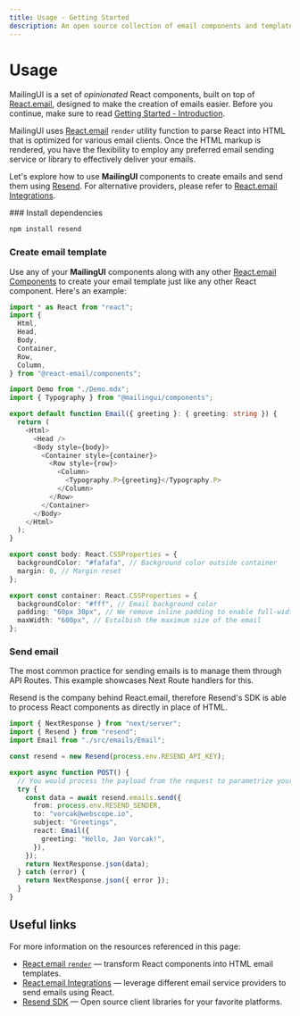 ```yaml
---
title: Usage - Getting Started
description: An open source collection of email components and templates
---
```



# Usage

MailingUI is a set of _opinionated_ React components, built on top of [React.email](https://react.email), designed to make the creation of emails easier. Before you continue, make sure to read [Getting Started - Introduction](/docs/guide/introduction).

MailingUI uses [React.email](https://react.email) `render` utility function to parse React into HTML that is optimized for various email clients. Once the HTML markup is rendered, you have the flexibility to employ any preferred email sending service or library to effectively deliver your emails.

Let's explore how to use **MailingUI** components to create emails and send them using [Resend](https://resend.com/). For alternative providers, please refer to [React.email Integrations](https://react.email/docs/integrations/overview).

<Steps>
### Install dependencies

```bash copy
npm install resend
```

### Create email template

Use any of your **MailingUI** components along with any other [React.email Components](https://react.email/docs/components/html) to create your email template just like any other React component. Here's an example:

```ts copy filename="/emails/email.tsx"
import * as React from "react";
import {
  Html,
  Head,
  Body,
  Container,
  Row,
  Column,
} from "@react-email/components";

import Demo from "./Demo.mdx";
import { Typography } from "@mailingui/components";

export default function Email({ greeting }: { greeting: string }) {
  return (
    <Html>
      <Head />
      <Body style={body}>
        <Container style={container}>
          <Row style={row}>
            <Column>
              <Typography.P>{greeting}</Typography.P>
            </Column>
          </Row>
        </Container>
      </Body>
    </Html>
  );
}

export const body: React.CSSProperties = {
  backgroundColor: "#fafafa", // Background color outside container
  margin: 0, // Margin reset
};

export const container: React.CSSProperties = {
  backgroundColor: "#fff", // Email background color
  padding: "60px 30px", // We remove inline padding to enable full-width banners
  maxWidth: "600px", // Estalbish the maximum size of the email
};
```

### Send email

The most common practice for sending emails is to manage them through API Routes. This example showcases Next Route handlers for this.

Resend is the company behind React.email, therefore Resend's SDK is able to process React components as directly in place of HTML.

```ts copy filename="/api/email/route.ts"
import { NextResponse } from "next/server";
import { Resend } from "resend";
import Email from "./src/emails/Email";

const resend = new Resend(process.env.RESEND_API_KEY);

export async function POST() {
  // You would process the payload from the request to parametrize your email
  try {
    const data = await resend.emails.send({
      from: process.env.RESEND_SENDER,
      to: "vorcak@webscope.io",
      subject: "Greetings",
      react: Email({
        greeting: "Hello, Jan Vorcak!",
      }),
    });
    return NextResponse.json(data);
  } catch (error) {
    return NextResponse.json({ error });
  }
}
```

</Steps>

## Useful links

For more information on the resources referenced in this page:

- [React.email `render`](https://react.email/docs/utilities/render) — transform React components into HTML email templates.
- [React.email Integrations](https://react.email/docs/integrations/overview) — leverage different email service providers to send emails using React.
- [Resend SDK](https://resend.com/docs/sdks) — Open source client libraries for your favorite platforms.
